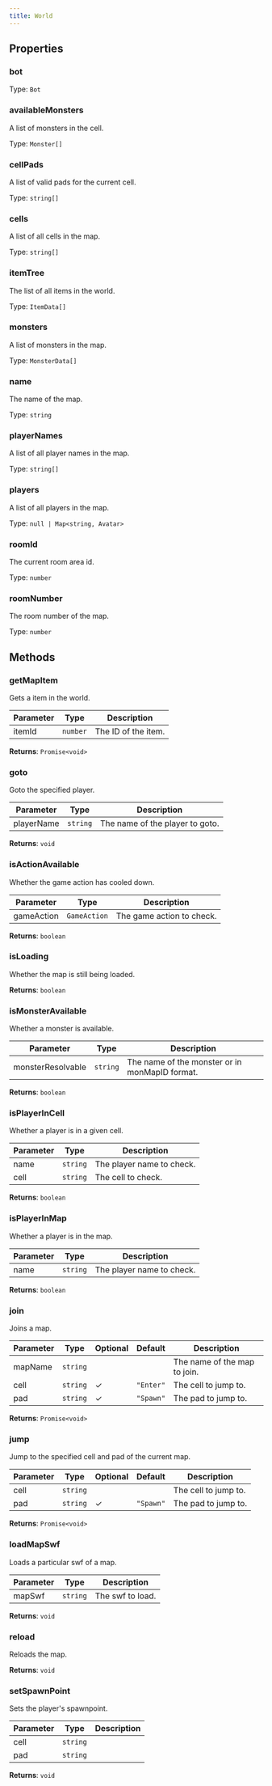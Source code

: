 ```yaml
---
title: World
---
```



## Properties
### bot




Type: `Bot`


### availableMonsters <Badge text="Getter" size="small" />	


A list of monsters in the cell.


Type: `Monster[]`


### cellPads <Badge text="Getter" size="small" />	


A list of valid pads for the current cell.


Type: `string[]`


### cells <Badge text="Getter" size="small" />	


A list of all cells in the map.


Type: `string[]`


### itemTree <Badge text="Getter" size="small" />	


The list of all items in the world.


Type: `ItemData[]`


### monsters <Badge text="Getter" size="small" />	


A list of monsters in the map.


Type: `MonsterData[]`


### name <Badge text="Getter" size="small" />	


The name of the map.


Type: `string`


### playerNames <Badge text="Getter" size="small" />	


A list of all player names in the map.


Type: `string[]`


### players <Badge text="Getter" size="small" />	


A list of all players in the map.


Type: `null | Map<string, Avatar>`


### roomId <Badge text="Getter" size="small" />	


The current room area id.


Type: `number`


### roomNumber <Badge text="Getter" size="small" />	


The room number of the map.


Type: `number`


## Methods

### getMapItem

Gets a item in the world.

| Parameter | Type | Description |
|-----------|------|-------------|
| itemId | `number` | The ID of the item. |
**Returns**: `Promise<void>`

### goto

Goto the specified player.

| Parameter | Type | Description |
|-----------|------|-------------|
| playerName | `string` | The name of the player to goto. |
**Returns**: `void`

### isActionAvailable

Whether the game action has cooled down.

| Parameter | Type | Description |
|-----------|------|-------------|
| gameAction | `GameAction` | The game action to check. |
**Returns**: `boolean`

### isLoading

Whether the map is still being loaded.

**Returns**: `boolean`

### isMonsterAvailable

Whether a monster is available.

| Parameter | Type | Description |
|-----------|------|-------------|
| monsterResolvable | `string` | The name of the monster or in monMapID format. |
**Returns**: `boolean`

### isPlayerInCell

Whether a player is in a given cell.

| Parameter | Type | Description |
|-----------|------|-------------|
| name | `string` | The player name to check. |
| cell | `string` | The cell to check. |
**Returns**: `boolean`

### isPlayerInMap

Whether a player is in the map.

| Parameter | Type | Description |
|-----------|------|-------------|
| name | `string` | The player name to check. |
**Returns**: `boolean`

### join

Joins a map.

| Parameter | Type | Optional | Default | Description |
|-----------|------|----------|---------|-------------|
| mapName | `string` |  |  | The name of the map to join. |
| cell | `string` | ✓ | `"Enter"` | The cell to jump to. |
| pad | `string` | ✓ | `"Spawn"` | The pad to jump to. |
**Returns**: `Promise<void>`

### jump

Jump to the specified cell and pad of the current map.

| Parameter | Type | Optional | Default | Description |
|-----------|------|----------|---------|-------------|
| cell | `string` |  |  | The cell to jump to. |
| pad | `string` | ✓ | `"Spawn"` | The pad to jump to. |
**Returns**: `Promise<void>`

### loadMapSwf

Loads a particular swf of a map.

| Parameter | Type | Description |
|-----------|------|-------------|
| mapSwf | `string` | The swf to load. |
**Returns**: `void`

### reload

Reloads the map.

**Returns**: `void`

### setSpawnPoint

Sets the player's spawnpoint.

| Parameter | Type | Description |
|-----------|------|-------------|
| cell | `string` |  |
| pad | `string` |  |
**Returns**: `void`
